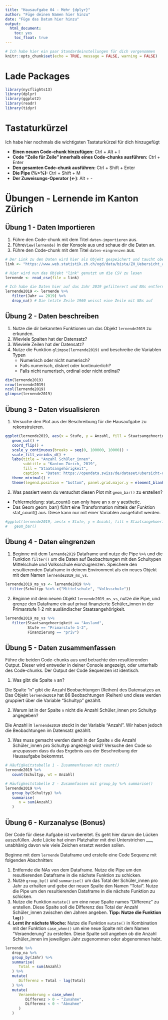 ```yaml
---
title: "Hausaufgabe 04 - Mehr {dplyr}"
author: "Füge deinen Namen hier hinzu"
date: "Füge das Datum hier hinzu"
output: 
  html_document: 
    toc: yes
    toc_float: true
---
```


```r
# Ich habe hier ein paar Standardeinstellungen für dich vorgenommen
knitr::opts_chunk$set(echo = TRUE, message = FALSE, warning = FALSE)
```

# Lade Packages

```r

library(nycflights13)  
library(dplyr)
library(ggplot2)
library(readr)
library(tidyr)

```

# Tastaturkürzel

Ich habe hier nochmals die wichtigsten Tastaturkürzel für dich hinzugefügt

- **Einen neuen Code-chunk hinzufügen:** Ctrl + Alt + I
- **Code "Zeile für Zeile" innerhalb eines Code-chunks ausführen:** Ctrl + Enter
- **Den gesamten Code-chunk ausführen:** Ctrl + Shift + Enter
- **Die Pipe (%>%):** Ctrl + Shift + M
- **Der Zuweisungs-Operator (<-)**: Alt + -

# Übungen - Lernende im Kanton Zürich

## Übung 1 - Daten Importieren

1. Führe den Code-chunk mit dem Titel `daten-importieren` aus. 
2. Führe`View(lernende)` in der Konsole aus und schaue dir die Daten an.
4. Führe den Code-chunk mit dem Titel `daten-eingrenzen` aus.

```r
# Der Link zu den Daten wird hier als Objekt gespeichert und taucht oben rechts in "Environment" auf
link <- "https://www.web.statistik.zh.ch/ogd/data/bista/ZH_Uebersicht_alle_Lernende.csv"

# Hier wird nun das Objekt "link" genutzt um die CSV zu lesen
lernende <- read_csv(file = link)

```

```r

# Ich habe die Daten hier auf das Jahr 2019 gefilterert und NAs entfernt
lernende2019 <- lernende %>% 
   filter(Jahr == 2019) %>% 
   drop_na() # Die letzte Zeile 1960 weisst eine Zeile mit NAs auf

```

## Übung 2 - Daten beschreiben

1. Nutze die dir bekannten Funktionen um das Objekt `lernende2019` zu erkunden.
2. Wieviele Spalten hat der Datensatz?
3. Wieviele Zeilen hat der Datensatz? 
4. Nutze die Funktion `glimpse(lernende2019)` und beschreibe die Variablen Typen
      - Numerisch oder nicht numerisch?
      - Falls numerisch, diskret oder kontinuierlich?    
      - Falls nicht numerisch, ordinal oder nicht ordinal? 

```r

dim(lernende2019)
nrow(lernende2019)
ncol(lernende2019)
glimpse(lernende2019)
```

## Übung 3 - Daten visualisieren

1. Versuche den Plot aus der Beschreibung für die Hausaufgabe zu rekonstruieren. 

```r

ggplot(lernende2019, aes(x = Stufe, y = Anzahl, fill = Staatsangehoerigkeit)) +
   geom_col() +
   coord_flip() +
   scale_y_continuous(breaks = seq(0, 100000, 10000)) +
   scale_fill_viridis_d() +
   labs(title = "Anzahl Schüler_innen",
        subtitle = "Kanton Zürich, 2019",
        fill = "Staatsangehörigkeit",
        caption = "Daten: https://opendata.swiss/de/dataset/ubersicht-uber-alle-lernenden-im-kanton-zurich") +
   theme_minimal() +
   theme(legend.position = "bottom", panel.grid.major.y = element_blank())

```

2. Was passiert wenn du versuchst diesen Plot mit `geom_bar()` zu erstellen?

- Fehlermeldung: stat_count() can only have an x or y aesthetic.
- Das Geom geom_bar() führt eine Transformation mittels der Funktion stat_count() aus. Diese kann nur mit einer Variablen ausgeführt werden. 

```r

#ggplot(lernende2019, aes(x = Stufe, y = Anzahl, fill = Staatsangehoerigkeit)) +
#   geom_bar() 

```

## Übung 4 - Daten eingrenzen

1. Beginne mit dem `lernende2019` Dataframe und nutze die Pipe `%>%` und die Funktion `filter()` um die Daten auf Beobachtungen mit den Schultypen Mittelschule und Volksschule eionzugrenzen. Speichere den resultierenden Dataframe in deinem Environment als ein neues Objekt mit dem Namen `lernende2019_ms_vs`. 

```r

lernende2019_ms_vs <- lernende2019 %>%
  filter(Schultyp %in% c("Mittelschule", "Volksschule"))

```

2. Beginne mit dem neuen Objekt `lernende2019_ms_vs`, nutze die Pipe, und grenze den Dataframe ein auf privat finanzierte Schüler_innen in der Primarstufe 1-2 mit ausländischer Staatsangehörigkeit.

```r

lernende2019_ms_vs %>% 
   filter(Staatsangehoerigkeit == "Ausland",
          Stufe == "Primarstufe 1-2",
          Finanzierung == "priv")

```

## Übung 5 - Daten zusammenfassen

Führe die beiden Code-chunks aus und betrachte den resultierenden Output. Dieser wird entweder in deiner Console angezeigt, oder unterhalb des Code-chunks. Der Output der Code Sequenzen ist identisch.

1. Was gibt die Spalte `n` an? 

Die Spalte "n" gibt die Anzahl Beobachtungen (Reihen) des Datensatzes an. Das Objekt `lernende2019` hat 86 Beobachtungen (Reihen) und diese werden gruppiert über die Variable "Schultyp" gezählt.

2. Warum ist in der Spalte `n` nicht die Anzahl Schüler_innen pro Schultyp angegeben?

Die Anzahl in `lernende2019` steckt in der Variable "Anzahl". Wir haben jedoch die Beobachtungen im Datensatz gezählt.

3. Was muss gemacht werden damit in der Spalte `n` die Anzahl Schüler_innen pro Schultyp angezeigt wird? Versuche den Code so anzupassen dass du das Ergebnis aus der Beschreibung der Hausaufgabe bekommst. 

```r
# Häufigkeitstabelle 1 - Zusammenfassen mit count()
lernende2019 %>% 
   count(Schultyp, wt = Anzahl)
```

```r
# Häufigkeitstabelle 2 - Zusammfassen mit group_by %>% summarise()
lernende2019 %>% 
   group_by(Schultyp) %>% 
   summarise(
      n = sum(Anzahl)
   )
```

## Übung 6 - Kurzanalyse (**Bonus**)

Der Code für diese Aufgabe ist vorbereitet. Es geht hier darum die Lücken auszufüllen. Jede Lücke hat einen Platzhalter mit drei Unterstrichen ___, unabhänig davon wie viele Zeichen ersetzt werden sollen. 

Beginne mit dem `lernende` Dataframe und erstelle eine Code Sequenz mit folgenden Abschnitten:

1. Entfernde die NAs von dem Dataframe. Nutze die Pipe um den resultierenden Dataframe in die nächste Funktion zu schicken.
2. Nutze `group_by()` und `summarise()` um das Total der Schüler_innen pro Jahr zu erhalten und gebe der neuen Spalte den Namen "Total". Nutze die Pipe um den resultierenden Dataframe in die nächste Funktion zu schicken.
3. Nutze die Funktion `mutate()` um eine neue Spalte names "Differenz" zu erstellen. Diese Spalte soll die Differenz des Total der Anzahl Schüler_innen zwischen den Jahren angeben. **Tipp: Nutze die Funktion `lag()`**
4. **Lernt ihr nächste Woche:** Nutze die Funktion `mutate()` in Kombination mit der Funktion `case_when()` um eine neue Spalte mit dem Namen "Veraenderung" zu erstellen. Diese Spalte soll angeben ob die Anzahl Schüler_innen im jeweiligen Jahr zugenommen oder abgenommen habt. 

```r

lernende %>%   
   drop_na %>% 
   group_by(Jahr) %>% 
   summarise(
      Total = sum(Anzahl)
   ) %>% 
   mutate(
      Differenz = Total - lag(Total)
   ) %>% 
   mutate(
      Veraenderung = case_when(
         Differenz > 0 ~ "Zunahme",
         Differenz < 0 ~ "Abnahme"
      )
   )

```




